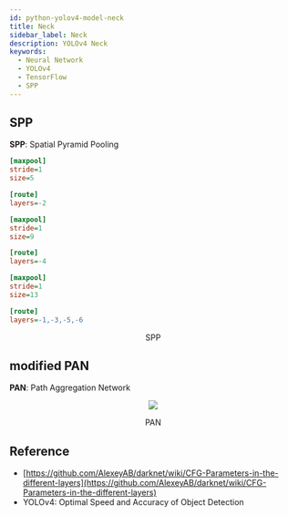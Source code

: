 ```yaml
---
id: python-yolov4-model-neck
title: Neck
sidebar_label: Neck
description: YOLOv4 Neck
keywords:
  - Neural Network
  - YOLOv4
  - TensorFlow
  - SPP
---
```



## SPP

**SPP**: Spatial Pyramid Pooling

```ini
[maxpool]
stride=1
size=5

[route]
layers=-2

[maxpool]
stride=1
size=9

[route]
layers=-4

[maxpool]
stride=1
size=13

[route]
layers=-1,-3,-5,-6
```

<center>
	<figure>
		<DrwaIOViewer src={useBaseUrl("img/lang/python/libraries/yolov4/model/yolov4-spp.drawio")} />
		<figcaption>SPP</figcaption>
	</figure>
</center>

## modified PAN

**PAN**: Path Aggregation Network

<center>
	<img src={useBaseUrl("img/lang/python/libraries/yolov4/model/yolov4-modified-pan.jpeg")} />
</center>

<center>
	<figure>
		<DrwaIOViewer src={useBaseUrl("img/lang/python/libraries/yolov4/model/yolov4-pan.drawio")} />
		<figcaption>PAN</figcaption>
	</figure>
</center>

## Reference

- [https://github.com/AlexeyAB/darknet/wiki/CFG-Parameters-in-the-different-layers](https://github.com/AlexeyAB/darknet/wiki/CFG-Parameters-in-the-different-layers)
- YOLOv4: Optimal Speed and Accuracy of Object Detection
